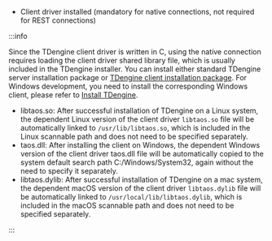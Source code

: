 - Client driver installed (mandatory for native connections, not required for REST connections)

:::info

Since the TDengine client driver is written in C, using the native connection requires loading the client driver shared library file, which is usually included in the TDengine installer. You can install either standard TDengine server installation package or [TDengine client installation package](../get-started/). For Windows development, you need to install the corresponding Windows client, please refer to [Install TDengine](../../get-started/package).

- libtaos.so: After successful installation of TDengine on a Linux system, the dependent Linux version of the client driver `libtaos.so` file will be automatically linked to `/usr/lib/libtaos.so`, which is included in the Linux scannable path and does not need to be specified separately.
- taos.dll: After installing the client on Windows, the dependent Windows version of the client driver taos.dll file will be automatically copied to the system default search path C:/Windows/System32, again without the need to specify it separately.
- libtaos.dylib: After successful installation of TDengine on a mac system, the dependent macOS version of the client driver `libtaos.dylib` file will be automatically linked to `/usr/local/lib/libtaos.dylib`, which is included in the macOS scannable path and does not need to be specified separately.

:::
